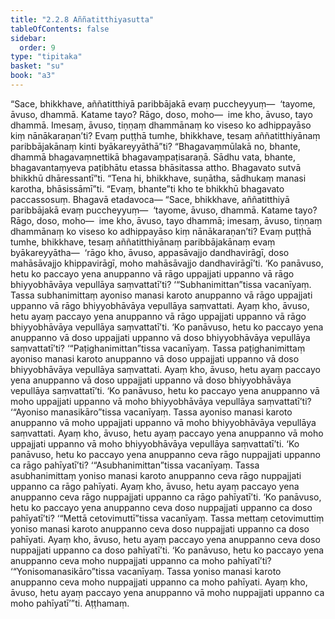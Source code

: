 ```yaml
---
title: "2.2.8 Aññatitthiyasutta"
tableOfContents: false
sidebar:
  order: 9
type: "tipitaka"
basket: "su"
book: "a3"
---
```



<DynamicBreadcrumb />

<Division number="69" book="a3">

<Paragraph number="588" book="a3">
“Sace, bhikkhave, aññatitthiyā paribbājakā evaṃ puccheyyuṃ—  ‘tayome, āvuso, dhammā. Katame tayo? Rāgo, doso, moho—  ime kho, āvuso, tayo dhammā. Imesaṃ, āvuso, tiṇṇaṃ dhammānaṃ ko viseso ko adhippayāso kiṃ nānākaraṇan’ti? Evaṃ puṭṭhā tumhe, bhikkhave, tesaṃ aññatitthiyānaṃ paribbājakānaṃ kinti byākareyyāthā”ti? “Bhagavaṃmūlakā no, bhante, dhammā bhagavaṃnettikā bhagavaṃpaṭisaraṇā. Sādhu vata, bhante, bhagavantaṃyeva paṭibhātu etassa bhāsitassa attho. Bhagavato sutvā bhikkhū dhāressantī”ti. “Tena hi, bhikkhave, suṇātha, sādhukaṃ manasi karotha, bhāsissāmī”ti. “Evaṃ, bhante”ti kho te bhikkhū bhagavato paccassosuṃ. Bhagavā etadavoca—
</Paragraph>

<Paragraph number="589" book="a3">
“Sace, bhikkhave, aññatitthiyā paribbājakā evaṃ puccheyyuṃ—  ‘tayome, āvuso, dhammā. Katame tayo? Rāgo, doso, moho—  ime kho, āvuso, tayo dhammā; imesaṃ, āvuso, tiṇṇaṃ dhammānaṃ ko viseso ko adhippayāso kiṃ nānākaraṇan’ti? Evaṃ puṭṭhā tumhe, bhikkhave, tesaṃ aññatitthiyānaṃ paribbājakānaṃ evaṃ byākareyyātha—  ‘rāgo kho, āvuso, appasāvajjo dandhavirāgī, doso mahāsāvajjo khippavirāgī, moho mahāsāvajjo dandhavirāgī’ti.
</Paragraph>

<Paragraph number="590" book="a3">
‘Ko panāvuso, hetu ko paccayo yena anuppanno vā rāgo uppajjati uppanno vā rāgo bhiyyobhāvāya vepullāya saṃvattatī’ti? ‘“Subhanimittan”tissa vacanīyaṃ. Tassa subhanimittaṃ ayoniso manasi karoto anuppanno vā rāgo uppajjati uppanno vā rāgo bhiyyobhāvāya vepullāya saṃvattati. Ayaṃ kho, āvuso, hetu ayaṃ paccayo yena anuppanno vā rāgo uppajjati uppanno vā rāgo bhiyyobhāvāya vepullāya saṃvattatī’ti.
</Paragraph>

<Paragraph number="591" book="a3">
‘Ko panāvuso, hetu ko paccayo yena anuppanno vā doso uppajjati uppanno vā doso bhiyyobhāvāya vepullāya saṃvattatī’ti? ‘“Paṭighanimittan”tissa vacanīyaṃ. Tassa paṭighanimittaṃ ayoniso manasi karoto anuppanno vā doso uppajjati uppanno vā doso bhiyyobhāvāya vepullāya saṃvattati. Ayaṃ kho, āvuso, hetu ayaṃ paccayo yena anuppanno vā doso uppajjati uppanno vā doso bhiyyobhāvāya vepullāya saṃvattatī’ti.
</Paragraph>

<Paragraph number="592" book="a3">
‘Ko panāvuso, hetu ko paccayo yena anuppanno vā moho uppajjati uppanno vā moho bhiyyobhāvāya vepullāya saṃvattatī’ti? ‘“Ayoniso manasikāro”tissa vacanīyaṃ. Tassa ayoniso manasi karoto anuppanno vā moho uppajjati uppanno vā moho bhiyyobhāvāya vepullāya saṃvattati. Ayaṃ kho, āvuso, hetu ayaṃ paccayo yena anuppanno vā moho uppajjati uppanno vā moho bhiyyobhāvāya vepullāya saṃvattatī’ti.
</Paragraph>

<Paragraph number="593" book="a3">
‘Ko panāvuso, hetu ko paccayo yena anuppanno ceva rāgo nuppajjati uppanno ca rāgo pahīyatī’ti? ‘“Asubhanimittan”tissa vacanīyaṃ. Tassa asubhanimittaṃ yoniso manasi karoto anuppanno ceva rāgo nuppajjati uppanno ca rāgo pahīyati. Ayaṃ kho, āvuso, hetu ayaṃ paccayo yena anuppanno ceva rāgo nuppajjati uppanno ca rāgo pahīyatī’ti.
</Paragraph>

<Paragraph number="594" book="a3">
‘Ko panāvuso, hetu ko paccayo yena anuppanno ceva doso nuppajjati uppanno ca doso pahīyatī’ti? ‘“Mettā cetovimuttī”tissa vacanīyaṃ. Tassa mettaṃ cetovimuttiṃ yoniso manasi karoto anuppanno ceva doso nuppajjati uppanno ca doso pahīyati. Ayaṃ kho, āvuso, hetu ayaṃ paccayo yena anuppanno ceva doso nuppajjati uppanno ca doso pahīyatī’ti.
</Paragraph>

<Paragraph number="595" book="a3">
‘Ko panāvuso, hetu ko paccayo yena anuppanno ceva moho nuppajjati uppanno ca moho pahīyatī’ti? ‘“Yonisomanasikāro”tissa vacanīyaṃ. Tassa yoniso manasi karoto anuppanno ceva moho nuppajjati uppanno ca moho pahīyati. Ayaṃ kho, āvuso, hetu ayaṃ paccayo yena anuppanno vā moho nuppajjati uppanno ca moho pahīyatī’”ti.

</Paragraph>
</Division>

<Paragraph number="596" type="center" book="a3">
Aṭṭhamaṃ.
</Paragraph>